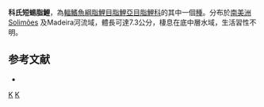{{Speciesbox 
| taxon = Brachychalcinus copei
| status = NE
| status_system = IUCN3.1
| authority =  [[Steindachner|Steindachner]], 1882
| synonyms = *''Stethaprion copei''<br /><small>Steindachner, 1882</small>
}}
'''科氏短蜴脂鯉'''，為[[輻鰭魚綱|輻鰭魚綱]][[脂鯉目|脂鯉目]][[脂鯉亞目|脂鯉亞目]][[脂鯉科|脂鯉科]]的其中一個[[種|種]]。分布於[[南美洲|南美洲]]Solimões 及Madeira河流域，體長可達7.3公分，棲息在底中層水域，生活習性不明。

==参考文献==
{{refbegin}}
*{{FishBase_species|genus=Brachychalcinus|species=copei|year=2014|month=1}}
{{refend}}

{{Taxonbar|from=Q4747492}}

[[Category:短蜴脂鯉屬|K]]
[[Category:1882年描述的鱼类|K]]


{{魚類小作品}}